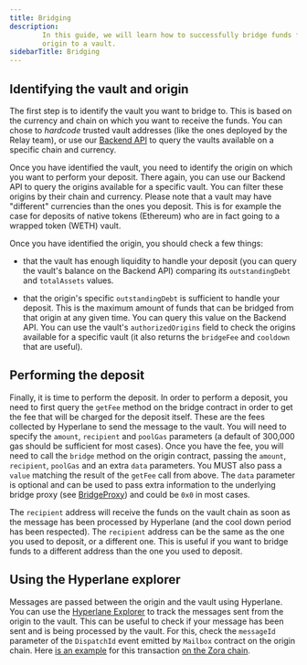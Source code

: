 ```yaml
---
title: Bridging
description:
        In this guide, we will learn how to successfully bridge funds from an
        origin to a vault.
sidebarTitle: Bridging
---
```


## Identifying the vault and origin

The first step is to identify the vault you want to bridge to. This is based on
the currency and chain on which you want to receive the funds. You can chose to
_hardcode_ trusted vault addresses (like the ones deployed by the Relay team),
or use our [Backend API](../backend) to query the vaults available on a specific
chain and currency.

Once you have identified the vault, you need to identify the origin on which you
want to perform your deposit. There again, you can use our Backend API to query
the origins available for a specific vault. You can filter these origins by
their chain and currency. Please note that a vault may have "different"
currencies than the ones you deposit. This is for example the case for deposits
of native tokens (Ethereum) who are in fact going to a wrapped token (WETH)
vault.

Once you have identified the origin, you should check a few things:

- that the vault has enough liquidity to handle your deposit (you can query the
  vault's balance on the Backend API) comparing its `outstandingDebt` and
  `totalAssets` values.

- that the origin's specific `outstandingDebt` is sufficient to handle your
  deposit. This is the maximum amount of funds that can be bridged from that
  origin at any given time. You can query this value on the Backend API. You can
  use the vault's `authorizedOrigins` field to check the origins available for a
  specific vault (it also returns the `bridgeFee` and `cooldown` that are
  useful).

## Performing the deposit

Finally, it is time to perform the deposit. In order to perform a deposit, you
need to first query the `getFee` method on the bridge contract in order to get
the fee that will be charged for the deposit itself. These are the fees
collected by Hyperlane to send the message to the vault. You will need to
specify the `amount`, `recipient` and `poolGas` parameters (a default of 300,000
gas should be sufficient for most cases). Once you have the fee, you will need
to call the `bridge` method on the origin contract, passing the `amount`,
`recipient`, `poolGas` and an extra `data` parameters. You MUST also pass a
`value` matching the result of the `getFee` call from above. The `data`
parameter is optional and can be used to pass extra information to the
underlying bridge proxy (see [BridgeProxy](../contracts/RelayBridge)) and could
be `0x0` in most cases.

The `recipient` address will receive the funds on the vault chain as soon as the
message has been processed by Hyperlane (and the cool down period has been
respected). The `recipient` address can be the same as the one you used to
deposit, or a different one. This is useful if you want to bridge funds to a
different address than the one you used to deposit.

## Using the Hyperlane explorer

Messages are passed between the origin and the vault using Hyperlane. You can
use the [Hyperlane Explorer](https://explorer.hyperlane.xyz/) to track the
messages sent from the origin to the vault. This can be useful to check if your
message has been sent and is being processed by the vault. For this, check the
`messageId` parameter of the `DispatchId` event emitted by `Mailbox` contract on
the origin chain. Here
[is an example](https://explorer.hyperlane.xyz/message/0x9122e85feb8638817b51605152992058bf3a0f683ae495240bbe8f78e7c7da2f)
for this transaction
[on the Zora chain](https://explorer.zora.energy/tx/0x64229c089b71bae499646abdd22df4562514eea5c264fdb07c80bdb331ab7670?tab=logs).
